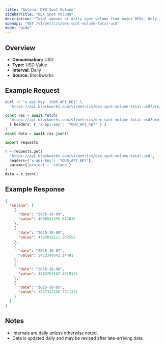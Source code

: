 ```yaml
---
title: "Solana: DEX Spot Volume"
sidebarTitle: "DEX Spot Volume"
description: "Total amount of daily spot volume from major DEXs. Only includes volumes from fee-paying liquidity pools."
openapi: "GET /v1/metrics/dex-spot-volume-total-usd"
mode: "wide"
---
```


## Overview

- **Denomination:** USD
- **Type:** USD Value
- **Interval:** Daily
- **Source:** Blockworks

## Example Request

<CodeGroup>

```bash cURL
curl -H "x-api-key: YOUR_API_KEY" \
  "https://api.blockworks.com/v1/metrics/dex-spot-volume-total-usd?project=solana"
```

```typescript TypeScript
const res = await fetch(
  'https://api.blockworks.com/v1/metrics/dex-spot-volume-total-usd?project=solana',
  { headers: { 'x-api-key': 'YOUR_API_KEY' } }
)
const data = await res.json()
```

```python Python
import requests

r = requests.get(
  'https://api.blockworks.com/v1/metrics/dex-spot-volume-total-usd',
  headers={'x-api-key': 'YOUR_API_KEY'},
  params={'project': 'solana'}
)
data = r.json()
```

</CodeGroup>

## Example Response

```json
{
  "solana": [
    {
      "date": "2025-10-09",
      "value": 4098551355.612815
    },
    {
      "date": "2025-10-08",
      "value": 4783018111.242552
    },
    {
      "date": "2025-10-07",
      "value": 5423340642.14491
    },
    {
      "date": "2025-10-06",
      "value": 3583769167.3919125
    },
    {
      "date": "2025-10-05",
      "value": 3537322195.7311335
    }
  ]
}
```

## Notes
- Intervals are daily unless otherwise noted.
- Data is updated daily and may be revised after late-arriving data.